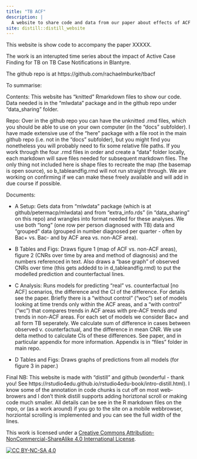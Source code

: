 ```yaml
---
title: "TB ACF"
description: |
  A website to share code and data from our paper about effects of ACF on TB notications in Blantyre
site: distill::distill_website
---
```


This website is show code to accompany the paper XXXXX.

The work is an interupted time series about the impact of Active Case Finding for TB on TB Case Notifications in Blantyre.

The github repo is at https://github.com/rachaelmburke/tbacf

To summarise:

Contents: This website has "knitted" Rmarkdown files to show our code.  Data needed is in the "mlwdata" package and in the github repo under "data_sharing" folder.

Repo: Over in the github repo you can have the unknitted .rmd files, which you should be able to use on your own computer (in the "docs" subfolder).  I have made extensive use of the "here" package with a file root in the main github repo (i.e. not in the "docs" subfolder), but you might find you nonetheless you will probably need to fix some relative file paths.  If you work through the four .rmd files in order and create a "data" folder locally, each markdown will save files needed for subsequent markdown files.  The only thing not included here is shape files to recreate the map (the basemap is open source), so b_tableandfig.rmd will not run straight through.  We are working on confirming if we can make these freely available and will add in due course if possible.

Documents:   

  *  A Setup: Gets data from "mlwdata" package (which is at github/petermacp/mlwdata) and from "extra_info.rds" (in "data_sharing" on this repo) and wrangles into format needed for these analyses.  We use both "long" (one row per person diagnosed with TB) data and "grouped" data (grouped in number diagnosed per quarter - often by Bac+ vs. Bac- and by ACF area vs. non-ACF area).  

  *  B Tables and Figs: Draws figure 1 (map of ACF vs. non-ACF areas), figure 2 (CNRs over time by area and method of diagnosis) and the numbers referenced in text.  Also draws a "base graph" of observed CNRs over time (this gets addedd to in d_tableandfig.rmd) to put the modelled prediction and counterfactual lines.  
  
  * C Analysis: Runs models for predicting "real" vs. counterfactual [no ACF] scenarios, the difference and the CI of the difference.  For details see the paper.  Briefly there is a "without control" ("woc") set of models looking at time trends only within the ACF areas, and a "with control" ("wc") that compares trends in ACF areas with pre-ACF trends *and* trends in non-ACF areas.  For each set of models we consider Bac+ and all form TB seperately.  We calculate sum of difference in cases between observed v. counterfactual, and the difference in mean CNR.  We use delta method to calculate CIs of these differences.  See paper, and in particular appendix for more information.  Appendix is in "files" folder in main repo.
  
  * D Tables and Figs: Draws graphs of predictions from all models (for figure 3 in paper.)

Final NB: This website is made with "distill" and github (wonderful - thank you! See https://rstudio4edu.github.io/rstudio4edu-book/intro-distill.html).  I know some of the annotation in code chunks is cut off on most web-browers and I don't think distill supports adding horiztonal scroll or making code much smaller. All details can be see in the R markdown files on the repo, or (as a work around) if you go to the site on a mobile webbrowser, horziontal scrolling is implemented and you can see the full width of the lines.
  
This work is licensed under a
[Creative Commons Attribution-NonCommercial-ShareAlike 4.0 International License][cc-by-nc-sa].

[![CC BY-NC-SA 4.0][cc-by-nc-sa-image]][cc-by-nc-sa]

[cc-by-nc-sa]: http://creativecommons.org/licenses/by-nc-sa/4.0/
[cc-by-nc-sa-image]: https://licensebuttons.net/l/by-nc-sa/4.0/88x31.png
[cc-by-nc-sa-shield]: https://img.shields.io/badge/License-CC%20BY--NC--SA%204.0-lightgrey.svg

